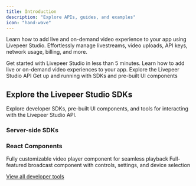 ```yaml
---
title: Introduction
description: "Explore APIs, guides, and examples"
icon: "hand-wave"
---
```



Learn how to add live and on-demand video experience to your app using Livepeer
Studio. Effortlessly manage livestreams, video uploads, API keys, network usage,
billing, and more.

<CardGroup cols={2}>
  <Card title="Quickstart" href="/developers/quick-start" icon="bolt-lightning">
    Get started with Livepeer Studio in less than 5 minutes.
  </Card>

  <Card title="Guides" href="/developers/guides/overview" icon="book">
    Learn how to add live or on-demand video experiences to your app.
  </Card>

  <Card title="API References" href="/api-reference/overview/introduction" icon="code">
    Explore the Livepeer Studio API
  </Card>

  <Card title="SDKs" href="/sdks/introduction" icon="code">
    Get up and running with SDKs and pre-built UI components
  </Card>
</CardGroup>

## Explore the Livepeer Studio SDKs

Explore developer SDKs, pre-built UI components, and tools for interacting with
the Livepeer Studio API.

### Server-side SDKs

<CardGroup cols={2}>
  <Card title="Typescript" icon="js" color="#EFD81A" href="/sdks/javascript" />

  <Card title="Go" icon="golang" color="#1EAED8" href="/sdks/go" />

  <Card title="Python" icon="python" color="#F4DC5E" href="/sdks/python" />
</CardGroup>

### React Components

<CardGroup cols={2}>
  <Card title="Player Component" icon="react" color="#5ED2F3" href="/sdks/react/Player">
    Fully customizable video player component for seamless playback
  </Card>

  <Card title="Broadcast Component" icon="react" color="#5ED2F3" href="/sdks/react/broadcast">
    Full-featured broadcast component with controls, settings, and device
    selection
  </Card>
</CardGroup>

[View all developer tools](/sdks/introduction)
